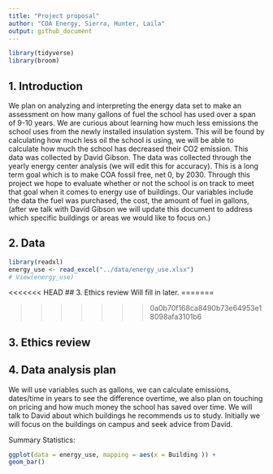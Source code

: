 ```yaml
---
title: "Project proposal"
author: "COA Energy, Sierra, Hunter, Laila"
output: github_document
---
```


```r
library(tidyverse)
library(broom)
```

## 1. Introduction
  We plan on analyzing and interpreting the energy data set to make an assessment on how many gallons of fuel the school has used over a span of 9-10 years. We are curious about learning how much less emissions the school uses from the newly installed insulation system. This will be found by calculating how much less oil the school is using, we will be able to calculate how much the school has decreased their CO2 emission. This data was collected by David Gibson. The data was collected through the yearly energy center analysis (we will edit this for accuracy). This is a long term goal which is to make COA fossil free, net 0, by 2030. 
  Through this project we hope to evaluate whether or not the school is on track to meet that goal when it comes to energy use of buildings. Our variables include the data the fuel was purchased, the cost, the amount of fuel in gallons, (after we talk with David Gibson we will update this document to address which specific buildings or areas we would like to focus on.)

## 2. Data

```r
library(readxl)
energy_use <- read_excel("../data/energy_use.xlsx")
# View(energy_use)
```
<<<<<<< HEAD
## 3. Ethics review
  Will fill in later. 
=======

>>>>>>> 0a0b70f168ca8490b73e64953e18098afa3101b6

## 3. Ethics review

## 4. Data analysis plan
  We will use variables such as gallons, we can calculate emissions, dates/time in years to see the difference overtime, we also plan on touching on pricing and how much money the school has saved over time. We will talk to David about which buildings he recommends us to study. Initially we will focus on the buildings on campus and seek advice from David. 

  
Summary Statistics:

```r
ggplot(data = energy_use, mapping = aes(x = Building )) +
geom_bar()
```
